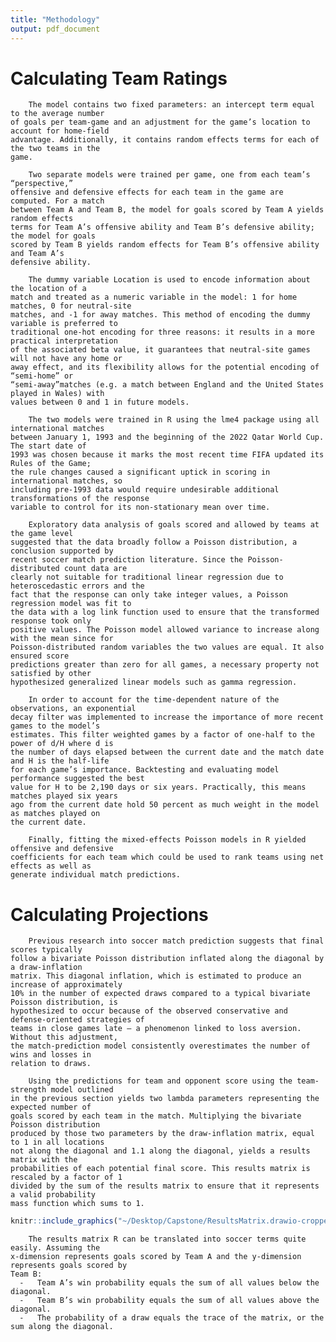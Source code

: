```yaml
---
title: "Methodology"
output: pdf_document
---
```


# Calculating Team Ratings

```
    The model contains two fixed parameters: an intercept term equal to the average number 
of goals per team-game and an adjustment for the game’s location to account for home-field 
advantage. Additionally, it contains random effects terms for each of the two teams in the 
game. 

    Two separate models were trained per game, one from each team’s “perspective,” 
offensive and defensive effects for each team in the game are computed. For a match 
between Team A and Team B, the model for goals scored by Team A yields random effects 
terms for Team A’s offensive ability and Team B’s defensive ability; the model for goals 
scored by Team B yields random effects for Team B’s offensive ability and Team A’s 
defensive ability. 

    The dummy variable Location is used to encode information about the location of a 
match and treated as a numeric variable in the model: 1 for home matches, 0 for neutral-site 
matches, and -1 for away matches. This method of encoding the dummy variable is preferred to 
traditional one-hot encoding for three reasons: it results in a more practical interpretation 
of the associated beta value, it guarantees that neutral-site games will not have any home or 
away effect, and its flexibility allows for the potential encoding of “semi-home” or 
“semi-away”matches (e.g. a match between England and the United States played in Wales) with 
values between 0 and 1 in future models. 

    The two models were trained in R using the lme4 package using all international matches 
between January 1, 1993 and the beginning of the 2022 Qatar World Cup. The start date of 
1993 was chosen because it marks the most recent time FIFA updated its Rules of the Game; 
the rule changes caused a significant uptick in scoring in international matches, so 
including pre-1993 data would require undesirable additional transformations of the response 
variable to control for its non-stationary mean over time.

    Exploratory data analysis of goals scored and allowed by teams at the game level 
suggested that the data broadly follow a Poisson distribution, a conclusion supported by 
recent soccer match prediction literature. Since the Poisson-distributed count data are 
clearly not suitable for traditional linear regression due to heteroscedastic errors and the 
fact that the response can only take integer values, a Poisson regression model was fit to 
the data with a log link function used to ensure that the transformed response took only 
positive values. The Poisson model allowed variance to increase along with the mean since for
Poisson-distributed random variables the two values are equal. It also ensured score 
predictions greater than zero for all games, a necessary property not satisfied by other 
hypothesized generalized linear models such as gamma regression. 

    In order to account for the time-dependent nature of the observations, an exponential 
decay filter was implemented to increase the importance of more recent games to the model’s  
estimates. This filter weighted games by a factor of one-half to the power of d/H where d is
the number of days elapsed between the current date and the match date and H is the half-life
for each game’s importance. Backtesting and evaluating model performance suggested the best
value for H to be 2,190 days or six years. Practically, this means matches played six years
ago from the current date hold 50 percent as much weight in the model as matches played on
the current date.

    Finally, fitting the mixed-effects Poisson models in R yielded offensive and defensive
coefficients for each team which could be used to rank teams using net effects as well as
generate individual match predictions.
```

# Calculating Projections

```
    Previous research into soccer match prediction suggests that final scores typically
follow a bivariate Poisson distribution inflated along the diagonal by a draw-inflation
matrix. This diagonal inflation, which is estimated to produce an increase of approximately
10% in the number of expected draws compared to a typical bivariate Poisson distribution, is
hypothesized to occur because of the observed conservative and defense-oriented strategies of
teams in close games late — a phenomenon linked to loss aversion. Without this adjustment,
the match-prediction model consistently overestimates the number of wins and losses in
relation to draws. 

    Using the predictions for team and opponent score using the team-strength model outlined
in the previous section yields two lambda parameters representing the expected number of
goals scored by each team in the match. Multiplying the bivariate Poisson distribution
produced by those two parameters by the draw-inflation matrix, equal to 1 in all locations
not along the diagonal and 1.1 along the diagonal, yields a results matrix with the
probabilities of each potential final score. This results matrix is rescaled by a factor of 1
divided by the sum of the results matrix to ensure that it represents a valid probability
mass function which sums to 1. 
```

```r
knitr::include_graphics("~/Desktop/Capstone/ResultsMatrix.drawio-cropped.pdf")
```

```
    The results matrix R can be translated into soccer terms quite easily. Assuming the
x-dimension represents goals scored by Team A and the y-dimension represents goals scored by
Team B:
  -   Team A’s win probability equals the sum of all values below the diagonal.
  -   Team B’s win probability equals the sum of all values above the diagonal.
  -   The probability of a draw equals the trace of the matrix, or the sum along the diagonal.
```

























